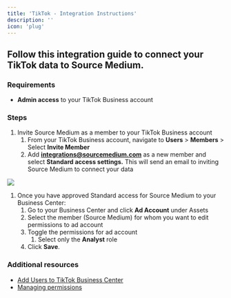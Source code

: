 ```yaml
---
title: 'TikTok - Integration Instructions'
description: ''
icon: 'plug'
---
```


## Follow this integration guide to connect your TikTok data to Source Medium.

### Requirements

- **Admin access** to your TikTok Business account

### Steps

1. Invite Source Medium as a member to your TikTok Business account
    1. From your TikTok Business account, navigate to **Users** > **Members** > Select **Invite Member** 
    2. Add **[integrations@sourcemedium.com](mailto:integrations@sourcemedium.com)** as a new member and select **Standard access settings.** This will send an email to inviting Source Medium to connect your data

![](/images/article-imgs/tiktok-integration/Untitled.png)

1. Once you have approved Standard access for Source Medium to your Business Center:
    1. Go to your Business Center and click **Ad Account** under Assets
    2. Select the member (Source Medium) for whom you want to edit permissions to ad account
    3. Toggle the permissions for ad account
        1. Select only the **Analyst** role
    4. Click **Save**.

### Additional resources

- [Add Users to TikTok Business Center](https://ads.tiktok.com/help/article?aid=12790)
- [Managing permissions](https://ads.tiktok.com/help/article?aid=12791)